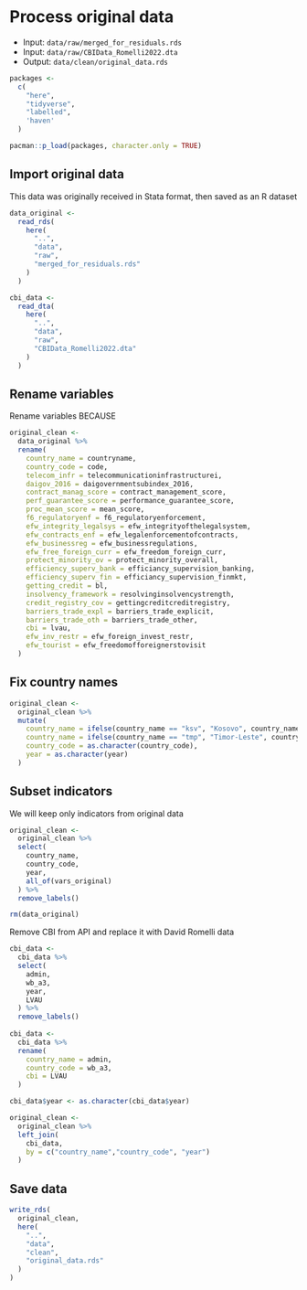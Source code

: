 # Process original data

- Input: `data/raw/merged_for_residuals.rds`
- Input: `data/raw/CBIData_Romelli2022.dta`
- Output: `data/clean/original_data.rds`


```r
packages <-
  c(
    "here",
    "tidyverse",
    "labelled",
    'haven'
  )

pacman::p_load(packages, character.only = TRUE)
```


## Import original data

This data was originally received in Stata format, then saved as an R dataset

```r
data_original <-
  read_rds(
    here(
      "..",
      "data",
      "raw",
      "merged_for_residuals.rds"
    )
  )
```


```r
cbi_data <-
  read_dta(
    here(
      "..",
      "data",
      "raw",
      "CBIData_Romelli2022.dta"
    )
  )
```

## Rename variables

Rename variables BECAUSE


```r
original_clean <-
  data_original %>%
  rename(
    country_name = countryname,
    country_code = code,
    telecom_infr = telecommunicationinfrastructurei,
    daigov_2016 = daigovernmentsubindex_2016,
    contract_manag_score = contract_management_score,
    perf_guarantee_score = performance_guarantee_score,
    proc_mean_score = mean_score,
    f6_regulatoryenf = f6_regulatoryenforcement,
    efw_integrity_legalsys = efw_integrityofthelegalsystem,
    efw_contracts_enf = efw_legalenforcementofcontracts,
    efw_businessreg = efw_businessregulations,
    efw_free_foreign_curr = efw_freedom_foreign_curr,
    protect_minority_ov = protect_minority_overall,
    efficiency_superv_bank = efficiancy_supervision_banking,
    efficiency_superv_fin = efficiancy_supervision_finmkt,
    getting_credit = bl,
    insolvency_framework = resolvinginsolvencystrength,
    credit_registry_cov = gettingcreditcreditregistry,
    barriers_trade_expl = barriers_trade_explicit,
    barriers_trade_oth = barriers_trade_other,
    cbi = lvau,
    efw_inv_restr = efw_foreign_invest_restr,
    efw_tourist = efw_freedomofforeignerstovisit
  )
```

## Fix country names

```r
original_clean <-
  original_clean %>%
  mutate(
    country_name = ifelse(country_name == "ksv", "Kosovo", country_name),
    country_name = ifelse(country_name == "tmp", "Timor-Leste", country_name),
    country_code = as.character(country_code),
    year = as.character(year)
  )
```

## Subset indicators

We will keep only indicators from original data

```r
original_clean <-
  original_clean %>%
  select(
    country_name,
    country_code,
    year,
    all_of(vars_original)
  ) %>%
  remove_labels()

rm(data_original)
```


Remove CBI from API and replace it with David Romelli data
```r

cbi_data <-
  cbi_data %>%
  select(
    admin,
    wb_a3,
    year,
    LVAU
  ) %>%
  remove_labels()
  
cbi_data <-
  cbi_data %>%
  rename(
    country_name = admin,
    country_code = wb_a3,
    cbi = LVAU
  )

cbi_data$year <- as.character(cbi_data$year)

original_clean <-
  original_clean %>%
  left_join(
    cbi_data,
    by = c("country_name","country_code", "year")
  )
```
## Save data

```r
write_rds(
  original_clean,
  here(
    "..",
    "data",
    "clean",
    "original_data.rds"
  )
)
```
